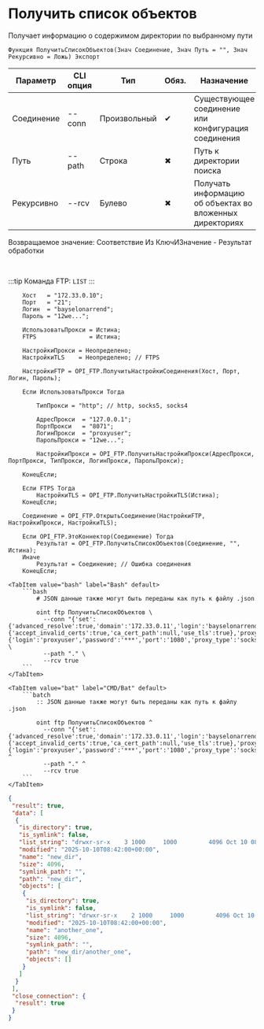 ﻿---
sidebar_position: 1
description: Получить список объектов и другие функции для работы с FTP в Открытом пакете интеграций - бесплатной open-source библиотеке интеграций для 1С:Предприятие 8, OneScript и CLI
keywords: [1C, 1С, 1С:Предприятие, 1С:Предприятие 8.3, API, Интеграция, Сервисы, Обмен, OneScript, CLI, FTP]
---


# Получить список объектов
 Получает информацию о содержимом директории по выбранному пути



`Функция ПолучитьСписокОбъектов(Знач Соединение, Знач Путь = "", Знач Рекурсивно = Ложь) Экспорт`

  | Параметр | CLI опция | Тип | Обяз. | Назначение |
  |-|-|-|-|-|
  | Соединение | --conn | Произвольный | &#x2714; | Существующее соединение или конфигурация соединения |
  | Путь | --path | Строка | &#x2716; | Путь к директории поиска |
  | Рекурсивно | --rcv | Булево | &#x2716; | Получать информацию об объектах во вложенных директориях |

  
  Возвращаемое значение:   Соответствие Из КлючИЗначение - Результат обработки

<br/>

:::tip
Команда FTP: `LIST`
:::
<br/>


```bsl title="Пример использования для 1С:Предприятие/OneScript"
    Хост   = "172.33.0.10";
    Порт   = "21";
    Логин  = "bayselonarrend";
    Пароль = "12we...";

    ИспользоватьПрокси = Истина;
    FTPS               = Истина;

    НастройкиПрокси = Неопределено;
    НастройкиTLS    = Неопределено; // FTPS

    НастройкиFTP = OPI_FTP.ПолучитьНастройкиСоединения(Хост, Порт, Логин, Пароль);

    Если ИспользоватьПрокси Тогда

        ТипПрокси = "http"; // http, socks5, socks4

        АдресПрокси  = "127.0.0.1";
        ПортПрокси   = "8071";
        ЛогинПрокси  = "proxyuser";
        ПарольПрокси = "12we...";

        НастройкиПрокси = OPI_FTP.ПолучитьНастройкиПрокси(АдресПрокси, ПортПрокси, ТипПрокси, ЛогинПрокси, ПарольПрокси);

    КонецЕсли;

    Если FTPS Тогда
        НастройкиTLS = OPI_FTP.ПолучитьНастройкиTLS(Истина);
    КонецЕсли;

    Соединение = OPI_FTP.ОткрытьСоединение(НастройкиFTP, НастройкиПрокси, НастройкиTLS);

    Если OPI_FTP.ЭтоКоннектор(Соединение) Тогда
        Результат = OPI_FTP.ПолучитьСписокОбъектов(Соединение, "", Истина);
    Иначе
        Результат = Соединение; // Ошибка соединения
    КонецЕсли;
```
    

 <Tabs>
  
    <TabItem value="bash" label="Bash" default>
        ```bash
            # JSON данные также могут быть переданы как путь к файлу .json
            
            oint ftp ПолучитьСписокОбъектов \
              --conn "{'set':{'advanced_resolve':true,'domain':'172.33.0.11','login':'bayselonarrend','passive':true,'password':'***','port':'21','read_timeout':'120','write_timeout':'120'},'tls':{'accept_invalid_certs':true,'ca_cert_path':null,'use_tls':true},'proxy':{'login':'proxyuser','password':'***','port':'1080','proxy_type':'socks5','server':'127.0.0.1'}}" \
              --path "." \
              --rcv true
        ```
    </TabItem>
  
    <TabItem value="bat" label="CMD/Bat" default>
        ```batch
            :: JSON данные также могут быть переданы как путь к файлу .json
            
            oint ftp ПолучитьСписокОбъектов ^
              --conn "{'set':{'advanced_resolve':true,'domain':'172.33.0.11','login':'bayselonarrend','passive':true,'password':'***','port':'21','read_timeout':'120','write_timeout':'120'},'tls':{'accept_invalid_certs':true,'ca_cert_path':null,'use_tls':true},'proxy':{'login':'proxyuser','password':'***','port':'1080','proxy_type':'socks5','server':'127.0.0.1'}}" ^
              --path "." ^
              --rcv true
        ```
    </TabItem>
</Tabs>


```json title="Результат"
{
 "result": true,
 "data": [
  {
   "is_directory": true,
   "is_symlink": false,
   "list_string": "drwxr-sr-x    3 1000     1000         4096 Oct 10 08:42 new_dir",
   "modified": "2025-10-10T08:42:00+00:00",
   "name": "new_dir",
   "size": 4096,
   "symlink_path": "",
   "path": "new_dir",
   "objects": [
    {
     "is_directory": true,
     "is_symlink": false,
     "list_string": "drwxr-sr-x    2 1000     1000         4096 Oct 10 08:42 another_one",
     "modified": "2025-10-10T08:42:00+00:00",
     "name": "another_one",
     "size": 4096,
     "symlink_path": "",
     "path": "new_dir/another_one",
     "objects": []
    }
   ]
  }
 ],
 "close_connection": {
  "result": true
 }
}
```
